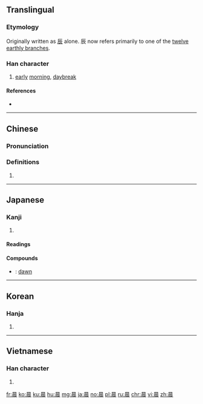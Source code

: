 ==Translingual==

===Etymology===
{{Han compound|日|辰|c1=s|c2=p|t1=sun|ls=psc}}

Originally written as [[辰]] alone. 辰 now refers primarily to one of the [[%E5%8D%81%E4%BA%8C%E6%94%AF|twelve earthly branches]].

===Han character===
{{Han char|rn=72|rad=日|as=07|sn=11|four=60232|canj=AMMV|ids=⿱日辰}}

# [[early]] [[morning]], [[daybreak]]

====References====
* {{Han ref|kx=0496.120|dkj=13962|dj=0862.160|hdz=21512.030|uh=6668|ud=26216|bh=B1E1|bd=45537}}

----

==Chinese==
{{zh-forms}}

===Pronunciation===
{{zh-pron
|m=chén
|c=san4
|mc=y
|oc=y
|ma=
|cat=n
}}

===Definitions===
# {{rfdef|lang=zh}}

----

==Japanese==

===Kanji===
{{ja-kanji|grade=|rs=日07}}

# {{defn|lang=ja|sort=日07}}

====Readings====
{{ja-readings|goon=[[じん]] (jin)|kanon=[[しん]] (shin)|kun=[[あした]] (ashita), [[とき]] (toki)}}

====Compounds====
{{der-top|Compounds}}
* {{ja-r|晨明|しんめい}}: [[dawn]]
{{der-bottom}}

----

==Korean==

===Hanja===
{{ko-hanja|hangeul=신|eumhun=|rv=sin|mr=sin|y=sin}}

# {{defn|lang=ko|sort=日07}}

----

==Vietnamese==

===Han character===
{{vi-hantu|[[thần]]|rs=日07}}

# {{defn|lang=vi|sort=日07}}

[[fr:晨]]
[[ko:晨]]
[[ku:晨]]
[[hu:晨]]
[[mg:晨]]
[[ja:晨]]
[[no:晨]]
[[pl:晨]]
[[ru:晨]]
[[chr:晨]]
[[vi:晨]]
[[zh:晨]]